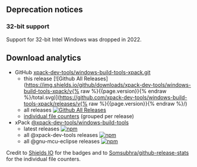 
## Deprecation notices

### 32-bit support

Support for 32-bit Intel Windows was dropped in 2022.

## Download analytics

- GitHub [xpack-dev-tools/windows-build-tools-xpack.git](https://github.com/xpack-dev-tools/windows-build-tools-xpack/)
  - this release [![Github All Releases](https://img.shields.io/github/downloads/xpack-dev-tools/windows-build-tools-xpack/v{% raw %}{{page.version}}{% endraw %}/total.svg)](https://github.com/xpack-dev-tools/windows-build-tools-xpack/releases/v{% raw %}{{page.version}}{% endraw %}/)
  - all releases [![Github All Releases](https://img.shields.io/github/downloads/xpack-dev-tools/windows-build-tools-xpack/total.svg)](https://github.com/xpack-dev-tools/windows-build-tools-xpack/releases/)
  - [individual file counters](https://somsubhra.github.io/github-release-stats/?username=xpack-dev-tools&repository=windows-build-tools-xpack) (grouped per release)
- xPack [@xpack-dev-tools/windows-build-tools](https://github.com/xpack-dev-tools/windows-build-tools-xpack/)
  - latest releases [![npm](https://img.shields.io/npm/dw/@xpack-dev-tools/windows-build-tools.svg)](https://www.npmjs.com/package/@xpack-dev-tools/windows-build-tools/)
  - all @xpack-dev-tools releases [![npm](https://img.shields.io/npm/dt/@xpack-dev-tools/windows-build-tools.svg)](https://www.npmjs.com/package/@xpack-dev-tools/windows-build-tools/)
  - all @gnu-mcu-eclipse releases [![npm](https://img.shields.io/npm/dt/@gnu-mcu-eclipse/windows-build-tools.svg)](https://www.npmjs.com/package/@gnu-mcu-eclipse/windows-build-tools/)

Credit to [Shields IO](https://shields.io) for the badges and to
[Somsubhra/github-release-stats](https://github.com/Somsubhra/github-release-stats)
for the individual file counters.
